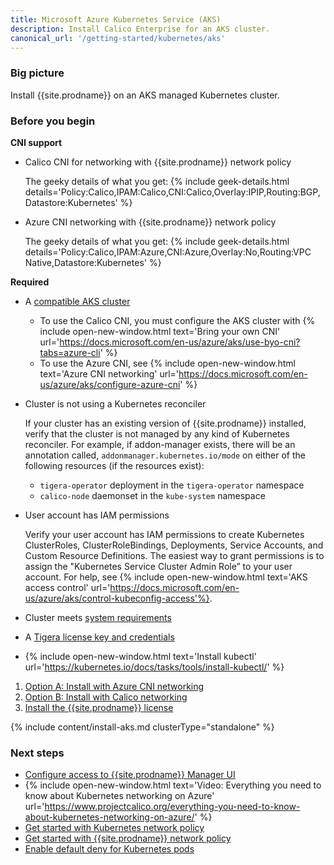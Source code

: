 ```yaml
---
title: Microsoft Azure Kubernetes Service (AKS)
description: Install Calico Enterprise for an AKS cluster.
canonical_url: '/getting-started/kubernetes/aks'
---
```


### Big picture

Install {{site.prodname}} on an AKS managed Kubernetes cluster.

### Before you begin

**CNI support**

- Calico CNI for networking with {{site.prodname}} network policy

   The geeky details of what you get: 
   {% include geek-details.html details='Policy:Calico,IPAM:Calico,CNI:Calico,Overlay:IPIP,Routing:BGP,Datastore:Kubernetes' %}

- Azure CNI networking with {{site.prodname}} network policy

   The geeky details of what you get: 
   {% include geek-details.html details='Policy:Calico,IPAM:Azure,CNI:Azure,Overlay:No,Routing:VPC Native,Datastore:Kubernetes' %}

**Required**

- A [compatible AKS cluster]({{site.baseurl}}/getting-started/compatibility#aks) 

  - To use the Calico CNI, you must configure the AKS cluster with {% include open-new-window.html text='Bring your own CNI' url='https://docs.microsoft.com/en-us/azure/aks/use-byo-cni?tabs=azure-cli' %}
  - To use the Azure CNI, see {% include open-new-window.html text='Azure CNI networking' url='https://docs.microsoft.com/en-us/azure/aks/configure-azure-cni' %}

- Cluster is not using a Kubernetes reconciler

   If your cluster has an existing version of {{site.prodname}} installed, verify that the cluster is not managed by any kind of Kubernetes reconciler. For example, if addon-manager exists, there will be an annotation called, `addonmanager.kubernetes.io/mode` on either of the following resources (if the resources exist):
    - `tigera-operator` deployment in the `tigera-operator` namespace
    - `calico-node` daemonset in the `kube-system` namespace

- User account has IAM permissions

   Verify your user account has IAM permissions to create Kubernetes ClusterRoles, ClusterRoleBindings, Deployments, Service Accounts, and Custom Resource Definitions. The easiest way to grant permissions is to assign the "Kubernetes Service Cluster Admin Role” to your user account. For help, see {% include open-new-window.html text='AKS access control' url='https://docs.microsoft.com/en-us/azure/aks/control-kubeconfig-access'%}.

- Cluster meets [system requirements]({{site.baseurl}}/getting-started/kubernetes/requirements)

- A [Tigera license key and credentials]({{site.baseurl}}/getting-started/calico-enterprise)

- {% include open-new-window.html text='Install kubectl' url='https://kubernetes.io/docs/tasks/tools/install-kubectl/' %}


1. [Option A: Install with Azure CNI networking](#install-with-azure-cni-networking)
1. [Option B: Install with Calico networking](#install-with-{{site.prodnamedash}}-networking)
1. [Install the {{site.prodname}} license](#install-the-calico-enterprise-license)

{% include content/install-aks.md clusterType="standalone" %}

### Next steps

- [Configure access to {{site.prodname}} Manager UI]({{site.baseurl}}/getting-started/cnx/access-the-manager)
- {% include open-new-window.html text='Video: Everything you need to know about Kubernetes networking on Azure' url='https://www.projectcalico.org/everything-you-need-to-know-about-kubernetes-networking-on-azure/' %}
- [Get started with Kubernetes network policy]({{site.baseurl}}/security/kubernetes-network-policy)
- [Get started with {{site.prodname}} network policy]({{site.baseurl}}/security/calico-network-policy)
- [Enable default deny for Kubernetes pods]({{site.baseurl}}/security/kubernetes-default-deny)
